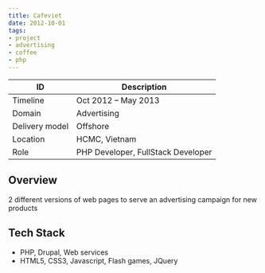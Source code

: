 ```yaml
---
title: Cafeviet
date: 2012-10-01
tags:
- project
- advertising
- coffee
- php
---
```


ID | Description
---|------------
Timeline | Oct 2012 – May 2013
Domain | Advertising
Delivery model | Offshore
Location | HCMC, Vietnam
Role | PHP Developer, FullStack Developer

## Overview
2 different versions of web pages to serve an advertising campaign for new products

## Tech Stack
- PHP, Drupal, Web services
- HTML5, CSS3, Javascript, Flash games, JQuery
